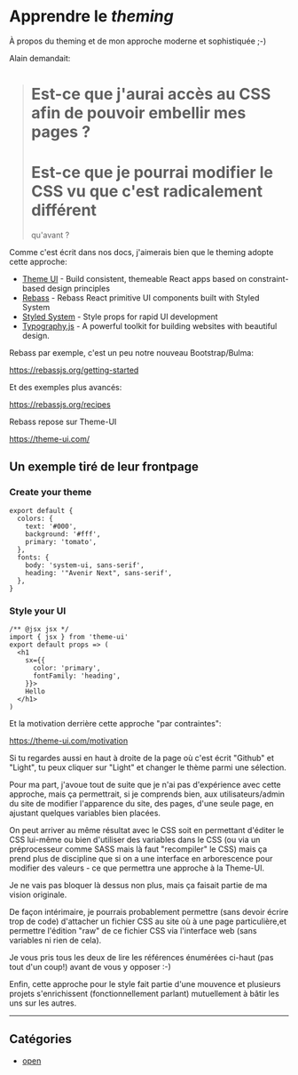 # Apprendre le _theming_

À propos du theming et de mon approche moderne et sophistiquée ;-)

Alain demandait:

> # Est-ce que j'aurai accès au CSS afin de pouvoir embellir mes pages ?
>
> # Est-ce que je pourrai modifier le CSS vu que c'est radicalement différent
>
> qu'avant ?

Comme c'est écrit dans nos docs, j'aimerais bien que le theming adopte
cette approche:

- [Theme UI](https://theme-ui.com/) - Build consistent, themeable
  React apps based on constraint-based design principles
- [Rebass](https://rebassjs.org/) - Rebass React primitive UI
  components built with Styled System
- [Styled System](https://styled-system.com/) - Style props for rapid
  UI development
- [Typography.js](http://kyleamathews.github.io/typography.js/) - A
  powerful toolkit for building websites with beautiful design.

Rebass par exemple, c'est un peu notre nouveau Bootstrap/Bulma:

https://rebassjs.org/getting-started

Et des exemples plus avancés:

https://rebassjs.org/recipes

Rebass repose sur Theme-UI

https://theme-ui.com/

## Un exemple tiré de leur frontpage

### Create your theme

```
export default {
  colors: {
    text: '#000',
    background: '#fff',
    primary: 'tomato',
  },
  fonts: {
    body: 'system-ui, sans-serif',
    heading: '"Avenir Next", sans-serif',
  },
}
```

### Style your UI

```
/** @jsx jsx */
import { jsx } from 'theme-ui'
export default props => (
  <h1
    sx={{
      color: 'primary',
      fontFamily: 'heading',
    }}>
    Hello
  </h1>
)
```

Et la motivation derrière cette approche "par contraintes":

https://theme-ui.com/motivation

Si tu regardes aussi en haut à droite de la page où c'est écrit
"Github" et "Light", tu peux cliquer sur "Light" et changer le thème
parmi une sélection.

Pour ma part, j'avoue tout de suite que je n'ai pas d'expérience
avec cette approche, mais ça permettrait, si je comprends bien, aux
utilisateurs/admin du site de modifier l'apparence du site, des pages,
d'une seule page, en ajustant quelques variables bien placées.

On peut arriver au même résultat avec le CSS soit en permettant
d'éditer le CSS lui-même ou bien d'utiliser des variables dans le CSS
(ou via un préprocesseur comme SASS mais là faut "recompiler" le CSS)
mais ça prend plus de discipline que si on a une interface en
arborescence pour modifier des valeurs - ce que permettra une approche
à la Theme-UI.

Je ne vais pas bloquer là dessus non plus, mais ça faisait partie de
ma vision originale.

De façon intérimaire, je pourrais probablement permettre (sans devoir
écrire trop de code) d'attacher un fichier CSS au site où à une page
particulière,et permettre l'édition "raw" de ce fichier CSS via
l'interface web (sans variables ni rien de cela).

Je vous pris tous les deux de lire les références énumérées ci-haut
(pas tout d'un coup!) avant de vous y opposer :-)

Enfin, cette approche pour le style fait partie d'une mouvence et
plusieurs projets s'enrichissent (fonctionnellement parlant)
mutuellement à bâtir les uns sur les autres.

---

## Catégories

- [open](/custom/opened-issue)
